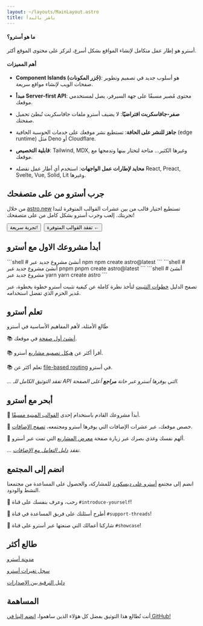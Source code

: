 ```yaml
---
layout: ~/layouts/MainLayout.astro
title: باشر بالبدأ
---
```



#### ما هو أسترو؟

أسترو هو إطار عمل متكامل لإنشاء المواقع بشكل أسرع، لتركز على محتوى الموقع أكثر.

#### أهم المميزات

* **Component Islands (جُزر المكونات)**: هو أسلوب جديد في تصميم وتطوير صفحات الويب لإنشاء مواقع سريعة.

* **مبدأ Server-first API**: محتوى مُصير مسبقًا على جهة السيرفر، يصل لمستخدمي موقعك.

* **صفر-جافاسكربت افتراضيًا**: لا يضيف أسترو ملفات جافاسكربت تُبطئ تحميل صفحتك.

* **جاهز للنشر على الحافة**: تستطيع نشر موقعك على خدمات الحوسبة الحافية (edge runtime) مثل Deno أو Cloudflare.

* **قابلية التخصيص**: Tailwind, MDX, وغيرها الكثير... متاحة لتختار بينها وتدمجها مع موقعك.

* **محايد لإطارات عمل الواجهات**: استخدم أي أطار عمل تفضله React, Preact, Svelte, Vue, Solid, Lit وغيرها.

## جرب أسترو من على متصفحك

من خلال [astro.new](https://astro.new/) تستطيع اختيار قالب من بين عشرات القوالب المتوفرة لتبدا تجربتك. إلعب وجرب أسترو بشكل كامل من على متصفحك!

<div style="display: flex; flex-wrap: wrap; gap: 0.5rem;">
    <Button href="https://astro.new/basics?on=stackblitz">تجربة سريعة!</Button>
    <Button variant="outline" href="https://astro.new/">تفقد القوالب المتوفرة ←</Button>
</div>

## أبدأ مشروعك الاول مع أسترو

<PackageManagerTabs>
  <Fragment slot="npm">
  ```shell
  # أنشئ مشروع جديد عبر npm
  npm create astro@latest
  ```
  </Fragment>
  <Fragment slot="pnpm">
  ```shell
  # أنشئ مشروع جديد عبر pnpm
  pnpm create astro@latest
  ```
  </Fragment>
  <Fragment slot="yarn">
  ```shell
  # أنشئ مشروع جديد عبر yarn
  yarn create astro
  ```
  </Fragment>
</PackageManagerTabs>

تصفح الدليل [خطوات التثبيت](/ar/install/auto/) لتأخذ نظرة كاملة عن كيفية تثبيت أسترو خطوة بخطوة، عبر مُدير الحزم الذي تفضل استخدامه.


## تعلم أسترو

طَالع الأمثلة، لأهم المفاهيم الأساسية في أسترو

📚 [أنشئ أول صفحة](/ar/core-concepts/astro-pages/) في موقعك.

📚 أقرأ أكثر عن [هيكل تصميم مشاريع](/ar/core-concepts/project-structure/) أسترو.

📚 تعلم أكثر عن [file-based routing](/ar/core-concepts/routing/) في أسترو.

*... تفقد التوثيق الكامل للـ API التي يوفرها أسترو عبر خانة  **مراجع** أعلى الصفحة.*

## أبحر مع أسترو

🧰 أبدأ مشروعك القادم باستخدام إحدى [القوالب المبنية مسبقًا](https://astro.build/themes/).

🧰 
خصص موقعك، عبر عشرات الإضافات التي يوفرها أسترو ومجتمعه، [تصفح الإضافات](https://astro.build/integrations/).

🧰 ألهم نفسك وغذي بصرك عبر زيارة صفحة [معرض المشاريع](https://astro.build/showcase/) التي تمت عبر أسترو.

*... تفقد [دليل التعامل مع الإضافات](/ar/guides/integrations-guide/)*.

## انضم إلى المجتمع

انضم إلى مجتمع [أسترو على ديسكورد](https://astro.build/chat/) للمشاركة، والحصول على المساعدة من مجتمعنا النشط والودود.

💬 رحب، وعرف بنفسك على قناة `#introduce-yourself`!

💬 أطرح أسئلتك على فريق المساعدة في قناة `#support-threads`!

💬 شاركنا أعمالك التي صنعتها عبر أسترو على قناة `#showcase`!

## طالع أكثر

[مدونة أسترو](https://astro.build/blog/)

[سجل تغيرات أسترو](https://github.com/withastro/astro/blob/main/packages/astro/CHANGELOG.md)

[دليل الترقية بين الإصدارات](/ar/upgrade-astro/)

## المساهمة

أنت تُطالع هذا التوثيق بفضل كل هؤلاء الذين ساهموا، [انضم إلينا في GitHub!](https://github.com/withastro/docs)

<ContributorList githubRepo="withastro/docs" />
